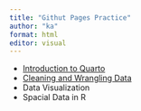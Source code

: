 ```yaml
---
title: "Githut Pages Practice"
author: "ka"
format: html
editor: visual
---
```


- [Introduction to Quarto](intro-to-quarto)
- [Cleaning and Wrangling Data](intro-to-quarto.html)
- Data Visualization
- Spacial Data in R
